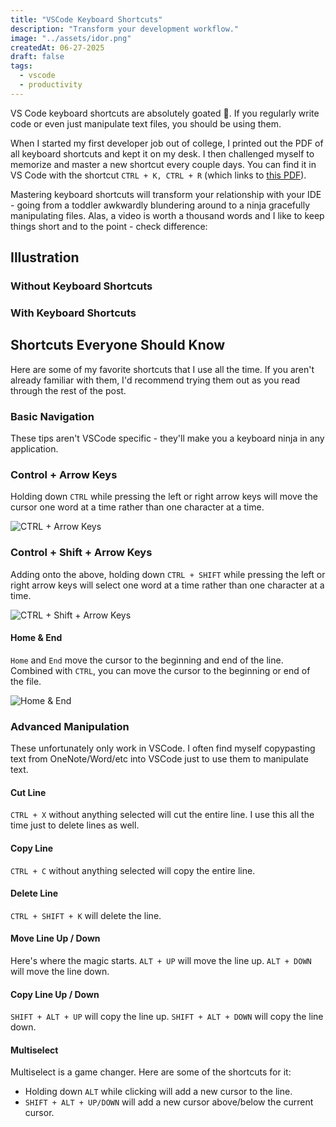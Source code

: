 ```yaml
---
title: "VSCode Keyboard Shortcuts"
description: "Transform your development workflow."
image: "../assets/idor.png"
createdAt: 06-27-2025
draft: false
tags:
  - vscode
  - productivity
---
```


VS Code keyboard shortcuts are absolutely goated 🐐. If you regularly write code or even just manipulate text files, you should be using them.

When I started my first developer job out of college, I printed out the PDF of all keyboard shortcuts and kept it on my desk. I then challenged myself to memorize and master a new shortcut every couple days. You can find it in VS Code with the shortcut `CTRL + K, CTRL + R` (which links to [this PDF](https://code.visualstudio.com/shortcuts/keyboard-shortcuts-windows.pdf)).

Mastering keyboard shortcuts will transform your relationship with your IDE - going from a toddler awkwardly blundering around to a ninja gracefully manipulating files. Alas, a video is worth a thousand words and I like to keep things short and to the point - check difference:

## Illustration

### Without Keyboard Shortcuts

### With Keyboard Shortcuts

## Shortcuts Everyone Should Know

Here are some of my favorite shortcuts that I use all the time. If you aren't already familiar with them, I'd recommend trying them out as you read through the rest of the post.

### Basic Navigation

These tips aren't VSCode specific - they'll make you a keyboard ninja in any application.

### Control + Arrow Keys

Holding down `CTRL` while pressing the left or right arrow keys will move the cursor one word at a time rather than one character at a time.

![CTRL + Arrow Keys](../assets/gifs/keyboard-shortcuts/ctrl-arrow.gif)

### Control + Shift + Arrow Keys

Adding onto the above, holding down `CTRL + SHIFT` while pressing the left or right arrow keys will select one word at a time rather than one character at a time.

![CTRL + Shift + Arrow Keys](../assets/gifs/keyboard-shortcuts/ctrl-shift-arrow.gif)

#### Home & End

`Home` and `End` move the cursor to the beginning and end of the line. Combined with `CTRL`, you can move the cursor to the beginning or end of the file.

![Home & End](../assets/gifs/keyboard-shortcuts/home-end.gif)

### Advanced Manipulation

These unfortunately only work in VSCode. I often find myself copypasting text from OneNote/Word/etc into VSCode just to use them to manipulate text.

#### Cut Line

`CTRL + X` without anything selected will cut the entire line. I use this all the time just to delete lines as well.

#### Copy Line

`CTRL + C` without anything selected will copy the entire line.

#### Delete Line

`CTRL + SHIFT + K` will delete the line.

#### Move Line Up / Down

Here's where the magic starts. `ALT + UP` will move the line up. `ALT + DOWN` will move the line down.

#### Copy Line Up / Down

`SHIFT + ALT + UP` will copy the line up. `SHIFT + ALT + DOWN` will copy the line down.

#### Multiselect

Multiselect is a game changer. Here are some of the shortcuts for it:

- Holding down `ALT` while clicking will add a new cursor to the line.
- `SHIFT + ALT + UP/DOWN` will add a new cursor above/below the current cursor.

